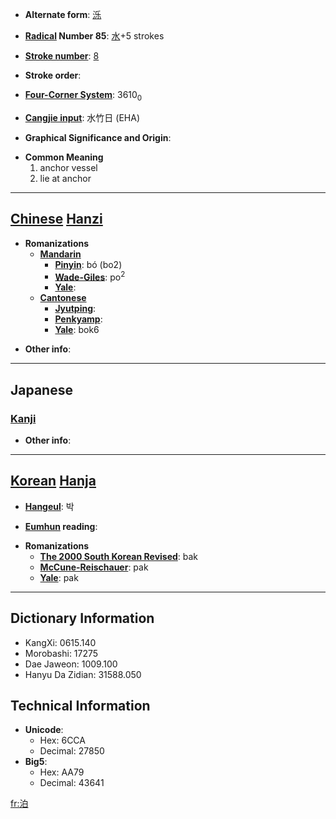 * '''Alternate form''': [[泺]]

* '''[[Wiktionary:Chinese radical index| Radical]] Number 85''': [[Wiktionary:Chinese radical index 水|水]]+5 strokes

* '''[[Wiktionary:Chinese total strokes index|Stroke number]]''': [[Wiktionary:Chinese total strokes index 8|8]]

* '''Stroke order''': 

* '''[[Wiktionary:Chinese four corner index|Four-Corner System]]''': 3610<sub>0</sub>

* '''[[Wiktionary:Chinese Cangjie index|Cangjie input]]''': 水竹日 (EHA)

* '''Graphical Significance and Origin''': 

* '''Common Meaning'''
*#anchor vessel
*# lie at anchor


----

== [[Chinese]] [[Hanzi]] ==

* '''Romanizations'''
** '''[[Mandarin]]'''
*** '''[[Pinyin]]''': bó (bo2)
*** '''[[Wade-Giles]]''': po<sup>2</sup>
*** '''[[Yale]]''': 
** '''[[Cantonese]]'''
*** '''[[Jyutping]]''':
*** '''[[Penkyamp]]''': 
*** '''[[Yale]]''': bok6

* '''Other info''': 

----

==Japanese==
===[[Kanji]]===
{{kanji|on readings=[[はく]] (haku)|kun readings=[[とまる]] (tomaru), [[とめる]] (tomeru), [[とまり]] (tomari)}}

* '''Other info''':  

----

== [[Korean]] [[Hanja]] ==

* '''[[Hangeul]]''': 박

* '''[[Eumhun]] reading''': 

* '''Romanizations'''
** '''[[The 2000 South Korean Revised Romanization|The 2000 South Korean Revised]]''': bak
** '''[[McCune-Reischauer]]''': pak
** '''[[Yale]]''': pak

----

== Dictionary Information ==

* KangXi: 0615.140
* Morobashi: 17275
* Dae Jaweon: 1009.100
* Hanyu Da Zidian: 31588.050

== Technical Information ==

* '''Unicode''':
** Hex: 6CCA
** Decimal: 27850
* '''Big5''':
** Hex: AA79
** Decimal: 43641

[[fr:泊]]